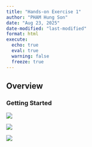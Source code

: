 ```yaml
---
title: "Hands-on Exercise 1"
author: "PHAM Hung Son"
date: "Aug 23, 2025"
date-modified: "last-modified"
format: html
execute: 
  echo: true
  eval: true
  warning: false
  freeze: true
---
```


## Overview

### Getting Started

![](Rplot01.png)

![](Rplot02.png)

![](Rplot03.png)
